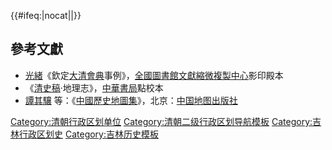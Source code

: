 {{Navbox
|name = 清朝吉林省行政區劃
|state =
|listclass = hlist
|title = [[清朝]][[吉林省 (清朝)|吉林省]][[清朝行政區劃|行政區劃]]

|group1 = [[西南路道]]
|list1 =
* [[吉林府]]
* [[長春府]]

|group2 = [[西北路道]]
|list2 =
* [[新城府]]
* [[雙城府]]
* [[賓州府]]
* [[五常府]]
* [[榆樹廳]]
* [[濱江廳]]<sup>5</sup>

|group3 = [[东南路道]]
|list3 =
* [[延吉府]]
* [[甯安府]]
* [[東寧廳]]
* [[琿春廳]]

|group4 = [[东北路道]]
|list4 =
* [[依蘭府]]
* [[临江府 (吉林省)|臨江府]]
* [[密山府]]
* [[虎林廳]]
}}<includeonly>{{#ifeq:{{{1}}}|nocat||[[Category:清朝行政区划单位]]}}</includeonly><noinclude>

== 參考文獻 ==
* [[光緒]]《欽定[[大清會典]]事例》，[[全國圖書館文獻縮微複製中心]]影印殿本
* 《[[清史稿]]·地理志》，[[中華書局]]點校本
* [[譚其驤]] 等：《[[中國歷史地圖集]]》，北京：[[中国地图出版社]]

[[Category:清朝二级行政区划导航模板]]
[[Category:吉林行政区划史]]
[[Category:吉林历史模板]]
</noinclude>